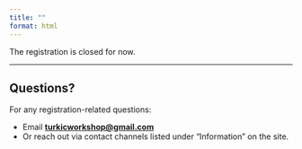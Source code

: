 ```yaml
---
title: ""
format: html
---
```


The registration is closed for now.



<!-- Registration for **TU+ 11 (MIT • April 11–12, 2026)** is **free**.
All participants (speakers, poster presenters, and attendees) are welcome without registration fees.

::: callout-tip
If you need an **invitation/visa letter**, please register first and then email us at **[turkicworkshop@gmail.com](mailto:turkicworkshop@gmail.com)** with your registration confirmation.
:::

---

## How to Register

1. Fill out the online registration form: **[Registration Form](#)**
2. Receive a confirmation email. Save it for on-site check-in.

---

## Important Notes

- Registration ensures we have your information for **access control, communication, and logistics**.
- Even though it’s free, **please register as early as possible** to help us plan room capacity, catering, and materials.
- If your institution requires an invoice or you need payment for associated travel etc., contact us at **turkicworkshop@gmail.com**.

---

## Accessibility

We aim to make TU+ accessible. If you have needs (step-free access, seating, captioning, dietary restrictions), indicate them in the form or email **turkicworkshop@gmail.com**. We'll follow up to accommodate.

---

## Code of Conduct

By registering, you agree to abide by the **[Code of Conduct](code-of-conduct.html)**.   -->

---

## Questions?

For any registration-related questions:

- Email **[turkicworkshop@gmail.com](mailto:turkicworkshop@gmail.com)**
- Or reach out via contact channels listed under “Information” on the site.
